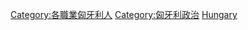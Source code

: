 {{Commonscat|Politicians of Hungary}}

[[Category:各職業匈牙利人|Category:各職業匈牙利人]]
[[Category:匈牙利政治|Category:匈牙利政治]]
[[Category:欧洲各国政治人物|Hungary]]